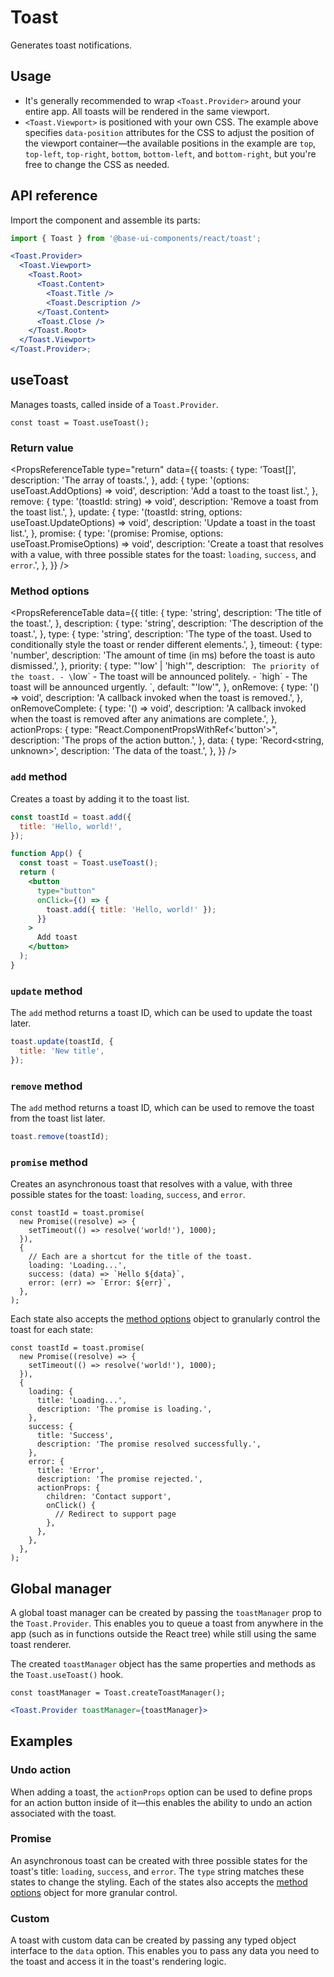 # Toast

<Subtitle>Generates toast notifications.</Subtitle>

<Meta
  name="description"
  content="A high-quality, unstyled React toast component to generate notifications."
/>

<Demo path="./demos/hero" />

## Usage

- It's generally recommended to wrap `<Toast.Provider>` around your entire app. All toasts will be rendered in the same viewport.
- `<Toast.Viewport>` is positioned with your own CSS. The example above specifies `data-position` attributes for the CSS to adjust the position of the viewport container—the available positions in the example are `top`, `top-left`, `top-right`, `bottom`, `bottom-left`, and `bottom-right`, but you're free to change the CSS as needed.

## API reference

Import the component and assemble its parts:

```jsx title="Anatomy"
import { Toast } from '@base-ui-components/react/toast';

<Toast.Provider>
  <Toast.Viewport>
    <Toast.Root>
      <Toast.Content>
        <Toast.Title />
        <Toast.Description />
      </Toast.Content>
      <Toast.Close />
    </Toast.Root>
  </Toast.Viewport>
</Toast.Provider>;
```

<Reference component="Toast" parts="Provider, Viewport, Root, Title, Description, Content, Close" />

## useToast

Manages toasts, called inside of a `Toast.Provider`.

```tsx
const toast = Toast.useToast();
```

### Return value

<PropsReferenceTable
  type="return"
  data={{
    toasts: {
      type: 'Toast[]',
      description: 'The array of toasts.',
    },
    add: {
      type: '(options: useToast.AddOptions) => void',
      description: 'Add a toast to the toast list.',
    },
    remove: {
      type: '(toastId: string) => void',
      description: 'Remove a toast from the toast list.',
    },
    update: {
      type: '(toastId: string, options: useToast.UpdateOptions) => void',
      description: 'Update a toast in the toast list.',
    },
    promise: {
      type: '<Value>(promise: Promise<Value>, options: useToast.PromiseOptions) => void',
      description:
        'Create a toast that resolves with a value, with three possible states for the toast: `loading`, `success`, and `error`.',
    },
  }}
/>

### Method options

<PropsReferenceTable
  data={{
    title: {
      type: 'string',
      description: 'The title of the toast.',
    },
    description: {
      type: 'string',
      description: 'The description of the toast.',
    },
    type: {
      type: 'string',
      description:
        'The type of the toast. Used to conditionally style the toast or render different elements.',
    },
    timeout: {
      type: 'number',
      description: 'The amount of time (in ms) before the toast is auto dismissed.',
    },
    priority: {
      type: "'low' | 'high'",
      description: `
        The priority of the toast.
        - \`low\` - The toast will be announced politely.
        - \`high\` - The toast will be announced urgently.
      `,
      default: "'low'",
    },
    onRemove: {
      type: '() => void',
      description: 'A callback invoked when the toast is removed.',
    },
    onRemoveComplete: {
      type: '() => void',
      description:
        'A callback invoked when the toast is removed after any animations are complete.',
    },
    actionProps: {
      type: "React.ComponentPropsWithRef<'button'>",
      description: 'The props of the action button.',
    },
    data: {
      type: 'Record<string, unknown>',
      description: 'The data of the toast.',
    },
  }}
/>

### `add` method

Creates a toast by adding it to the toast list.

```jsx
const toastId = toast.add({
  title: 'Hello, world!',
});
```

```jsx title="Usage" {2,7}
function App() {
  const toast = Toast.useToast();
  return (
    <button
      type="button"
      onClick={() => {
        toast.add({ title: 'Hello, world!' });
      }}
    >
      Add toast
    </button>
  );
}
```

### `update` method

The `add` method returns a toast ID, which can be used to update the toast later.

```jsx
toast.update(toastId, {
  title: 'New title',
});
```

### `remove` method

The `add` method returns a toast ID, which can be used to remove the toast from the toast list later.

```jsx
toast.remove(toastId);
```

### `promise` method

Creates an asynchronous toast that resolves with a value, with three possible states for the toast: `loading`, `success`, and `error`.

```tsx
const toastId = toast.promise(
  new Promise((resolve) => {
    setTimeout(() => resolve('world!'), 1000);
  }),
  {
    // Each are a shortcut for the title of the toast.
    loading: 'Loading...',
    success: (data) => `Hello ${data}`,
    error: (err) => `Error: ${err}`,
  },
);
```

Each state also accepts the [method options](/react/components/toast#method-options) object to granularly control the toast for each state:

```tsx
const toastId = toast.promise(
  new Promise((resolve) => {
    setTimeout(() => resolve('world!'), 1000);
  }),
  {
    loading: {
      title: 'Loading...',
      description: 'The promise is loading.',
    },
    success: {
      title: 'Success',
      description: 'The promise resolved successfully.',
    },
    error: {
      title: 'Error',
      description: 'The promise rejected.',
      actionProps: {
        children: 'Contact support',
        onClick() {
          // Redirect to support page
        },
      },
    },
  },
);
```

## Global manager

A global toast manager can be created by passing the `toastManager` prop to the `Toast.Provider`. This enables you to queue a toast from anywhere in the app (such as in functions outside the React tree) while still using the same toast renderer.

The created `toastManager` object has the same properties and methods as the `Toast.useToast()` hook.

```tsx
const toastManager = Toast.createToastManager();
```

```jsx
<Toast.Provider toastManager={toastManager}>
```

## Examples

### Undo action

When adding a toast, the `actionProps` option can be used to define props for an action button inside of it—this enables the ability to undo an action associated with the toast.

<Demo path="./demos/undo" />

### Promise

An asynchronous toast can be created with three possible states for the toast's title: `loading`, `success`, and `error`. The `type` string matches these states to change the styling. Each of the states also accepts the [method options](/react/components/toast#method-options) object for more granular control.

<Demo path="./demos/promise" />

### Custom

A toast with custom data can be created by passing any typed object interface to the `data` option. This enables you to pass any data you need to the toast and access it in the toast's rendering logic.

<Demo path="./demos/custom" />
